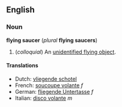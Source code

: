 ==English==
===Noun===
'''flying saucer''' (''plural'' '''flying saucers''')

#(''colloquial'') An [[unidentified flying object]].

====Translations====
*Dutch: [[vliegende schotel]]
*French: [[soucoupe volante]] ''f''
*German: [[fliegende Untertasse]] ''f''
*Italian: [[disco volante]] ''m''